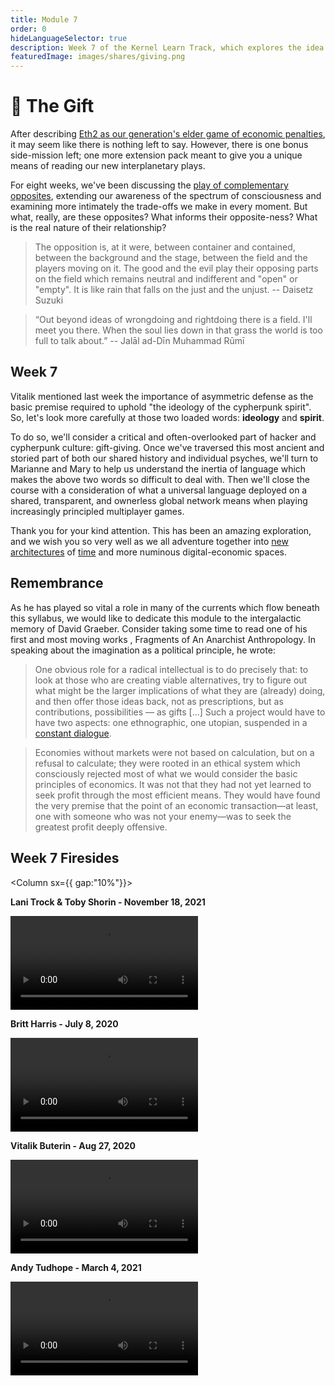 ```yaml
---
title: Module 7
order: 0
hideLanguageSelector: true
description: Week 7 of the Kernel Learn Track, which explores the idea of gift-giving and its relationship to interplanetary-scale principled games played in languages which approach the perfect.
featuredImage: images/shares/giving.png
---
```


# 🎁 The Gift

After describing [Eth2 as our generation's elder game of economic penalties](/learn/module-6/serenity/#how-does-this-fit-into-kernel), 
it may seem like there is nothing left to say. However, there is one bonus side-mission left; 
one more extension pack meant to give you a unique means of reading our new interplanetary plays.

For eight weeks, we've been discussing the [play of complementary opposites](/learn/module-0/play-of-pattern), 
extending our awareness of the spectrum of consciousness and examining more intimately the 
trade-offs we make in every moment. But what, really, are these opposites? What informs their 
opposite-ness? What is the real nature of their relationship?

> The opposition is, at it were, between container and contained, between the background and 
the stage, between the field and the players moving on it. The good and the evil play their 
opposing parts on the field which remains neutral and indifferent and "open" or "empty". It is 
like rain that falls on the just and the unjust. -- Daisetz Suzuki

> “Out beyond ideas of wrongdoing and rightdoing there is a field. I'll meet you there. When 
the soul lies down in that grass the world is too full to talk about.” -- Jalāl ad-Dīn Muhammad Rūmī

## Week 7

Vitalik mentioned last week the importance of asymmetric defense as the basic premise required 
to uphold "the ideology of the cypherpunk spirit". So, let's look more carefully at those two 
loaded words: **ideology** and **spirit**.

To do so, we'll consider a critical and often-overlooked part of hacker and cypherpunk culture: 
gift-giving. Once we've traversed this most ancient and storied part of both our shared history 
and individual psyches, we'll turn to Marianne and Mary to help us understand the inertia of 
language which makes the above two words so difficult to deal with. Then we'll close the course 
with a consideration of what a universal language deployed on a shared, transparent, and 
ownerless global network means when playing increasingly principled multiplayer games.

Thank you for your kind attention. This has been an amazing exploration, and we wish you so 
very well as we all adventure together into [new architectures](/learn/module-4/the-garden/#shared-realities) 
of [time](/learn/module-3/time/) and more numinous digital-economic spaces. 

## Remembrance

As he has played so vital a role in many of the currents which flow beneath this syllabus, 
we would like to dedicate this module to the intergalactic memory of David Graeber. Consider 
taking some time to read one of his first and most moving works
, <Link to="https://abahlali.org/files/Graeber.pdf">Fragments of An Anarchist Anthropology</Link>. 
In speaking about the imagination as a political principle, he wrote:

> One obvious role for a radical intellectual is to do precisely that: to look at those who 
are creating viable alternatives, try to figure out what might be the larger implications of 
what they are (already) doing, and then offer those ideas back, not as prescriptions, but as 
contributions, possibilities — as gifts [...] Such a project would have to have two aspects: 
one ethnographic, one utopian, suspended in 
a [constant dialogue](/learn/module-0/conversation/#old-gifts-anew).

> Economies without markets were not based on calculation, but on a refusal to calculate; 
they were rooted in an ethical system which consciously rejected most of what we would consider 
the basic principles of economics. It was not that they had not yet learned to seek profit 
through the most efficient means. They would have found the very premise that the point of an 
economic transaction—at least, one with someone who was not your enemy—was to seek 
the <Link to="https://www.brainpickings.org/2014/07/07/buddhist-economics-schumacher/">greatest profit deeply offensive</Link>. 

## Week 7 Firesides

<Column sx={{ gap:"10%"}}>

<Box>

**Lani Trock & Toby Shorin - November 18, 2021**

<Video src="https://www.youtube-nocookie.com/embed/Bhda03-YOjk?start=268" />

</Box>

<Box>

**Britt Harris - July 8, 2020**

<Video src="https://www.youtube-nocookie.com/embed/wVDD2RWlr-8" />

</Box>

<Box>

**Vitalik Buterin - Aug 27, 2020**

<Video src="https://www.youtube-nocookie.com/embed/6u1xZqOe5pE?start=276" />

</Box>

<Box>

**Andy Tudhope - March 4, 2021**

<Video src="https://www.youtube-nocookie.com/embed/XHCv7e4NRAM?start=220" />

</Box>

</Column>